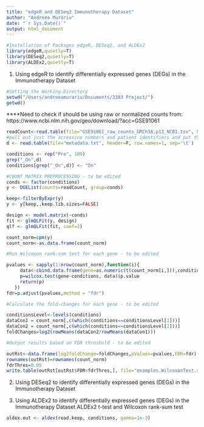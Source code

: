 ```yaml
---
title: "edgeR and DESeq2 Immunotherapy Dataset"
author: "Andreea Murariu"
date: "`r Sys.Date()`"
output: html_document
---
```


```r
#Installation of Packages edgeR, DESeq2, and ALDEx2
library(edgeR,quietly=T) 
library(DESeq2,quietly=T)
library(ALDEx2,quietly=T)
```

1. Using edgeR to identify differentially expressed genes (DEGs) in the Immunotherapy Dataset 
```r
#Setting the Working Directory
setwd("/Users/andreeamurariu/Documents/3383 Project/")
getwd() 
```

****Need to check if should be using raw or normalized counts from: https://www.ncbi.nlm.nih.gov/geo/download/?acc=GSE91061 

```r

readCount<-read.table(file="GSE91061_raw_counts_GRCh38.p13_NCBI.tsv", header = T, skip=35, sep='\t', row.names = 1)
#pull out just the accessino numbers and patient identifiers and put them in another file
d <- read.table(file="metadata.txt", header=F, row.names=1, sep='\t')
```

```r
conditions <- rep("Pre", 109)
grep("_On",d)
conditions[grep("_On",d)] <- "On"
```


```r
#COUNT MATRIX PREPROCESSING - to be edited
conds <- factor(conditions)
y <- DGEList(counts=readCount, group=conds) 

keep<-filterByExpr(y) 
y <- y[keep,,keep.lib.sizes=FALSE] 

design <- model.matrix(~conds)
fit <- glmQLFit(y, design)
qlf <- glmQLFit(fit, coef=2)

count_norm=cpm(y) 
count_norm<-as.data.frame(count_norm) 

```

```r
#Run Wilcoxon rank-sum test for each gene - to be edited

pvalues <- sapply(1:nrow(count_norm),function(i){
     data<-cbind.data.frame(gene=as.numeric(t(count_norm[i,])),conditions)
     p=wilcox.test(gene~conditions, data)$p.value
     return(p)
   })
fdr=p.adjust(pvalues,method = "fdr")
```

```r
#Calculate the fold-changes for each gene - to be edited

conditionsLevel<-levels(conditions) 
dataCon1 = count_norm[,c(which(conditions==conditionsLevel[1]))]
dataCon2 = count_norm[,c(which(conditions==conditionsLevel[2]))]
foldChanges=log2(rowMeans(dataCon2/rowMeans(dataCon1)))
```

```r
#Output results based on FDR threshold - to be edited

outRst<-data.frame(log2foldChange=foldChanges,pValues=pvalues,FDR=fdr)
rownames(outRst)=rownames(count_norm)
fdrThres=0.05
write.table(outRst[outRst$FDR<fdrThres,], file="examples.WilcoxonTest.rst.tsv",sep="\t", quote=F,row.names = T,col.names = T)
```

2. Using DESeq2 to identify differentially expressed genes (DEGs) in the Immunotherapy Dataset 



3. Using ALDEx2 to identify differentially expressed genes (DEGs) in the Immunotherapy Dataset 
ALDEx2 t-test and Wilcoxon rank-sum test
```r
aldex.out <- aldex(read.keep, conditions, gamma=1e-3)

```
